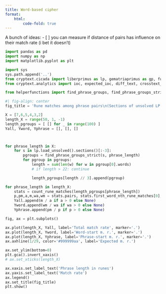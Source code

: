 ```yaml
---
title: Word-based cipher
format:
    html:
        code-fold: true
---
```


A bunch of ideas:
- [ ] you can measure if distance of pairs has influence on their match rate (i bet it doesn't)

```python
import pandas as pd
import numpy as np
import matplotlib.pyplot as plt

import sys
sys.path.append('..')
from cryptext.cicada import liberprimus as lp, gematriaprimus as gp, futhorc
from cryptext.analytics import ioc, expected_ioc, diff_text, crosstext_ioc

from helperfunctions import find_phrase_groups, find_phrase_groups_strict, count_rune_matches
```


```python
#| fig-align: center
fig_title = 'Rune matches among phrase pairs\n(Sections of unsolved LP up to Mayfly only)'

X = [7,6,5,4,3,2]
length_X = range(50, 1, -1)
length_pgroups = [ [] for _ in range(100) ]
Yall, Yword, Yphrase = [], [], []



for phrase_length in X:
    for s in lp.load_unsolved().sections()[:-3]:
        pgroups = find_phrase_groups_strict(s, phrase_length)
        for pgroup in pgroups:
            length = sum(len(w) for w in pgroup[0].words)
            # if length > 22: continue

            length_pgroups[length // 3].append(pgroup)

for phrase_length in length_X:
    stats = count_rune_matches(length_pgroups[phrase_length])
    p,pm,a,m,wa,wm = stats.pairs, stats.first_word_nth_rune_matches[0], stats.runes, stats.rune_matches, stats.words, stats.word_begin_matches
    Yall.append(m / a if a > 0 else None)
    Yword.append(wm / wa if wa > 0 else None)
    Yphrase.append(pm / p if p > 0 else None)

fig, ax = plt.subplots()

ax.plot(length_X, Yall, label='Total match rate', marker='.')
ax.plot(length_X, Yword, label='Word-start m. r.', marker='.')
ax.plot(length_X, Yphrase, label='Phrase-start m. r.', marker='.')
ax.axhline(1/29, color='#999999aa', label='Expected m. r.')

ax.set_ylim(bottom=0)
plt.gca().invert_xaxis()
# ax.set_xticks(length_X)

ax.xaxis.set_label_text('Phrase length in runes')
ax.yaxis.set_label_text('Match rate')
ax.legend()
ax.set_title(fig_title)
plt.show()
```
